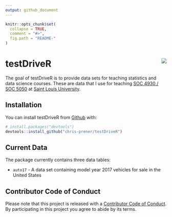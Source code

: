 ```yaml
---
output: github_document
---
```


<!-- README.md is generated from README.Rmd. Please edit that file -->

```r
knitr::opts_chunk$set(
  collapse = TRUE,
  comment = "#>",
  fig.path = "README-"
)
```

# testDriveR <img src="man/figures/logo.png" align="right" />

The goal of testDriveR is to provide data sets for teaching statistics and data science courses. These are data that I use for teaching [SOC 4930 / SOC 5050](https://slu-soc5050.github.io) at [Saint Louis University](https://slu.edu).

## Installation

You can install testDriveR from [Github](https://github.com/chris-prener/testDriveR) with:

```r
# install.packages("devtools")
devtools::install_github("chris-prener/testDriveR")
```

## Current Data
The package currently contains three data tables:

* `auto17` - A data set containing model year 2017 vehicles for sale in the United States

## Contributor Code of Conduct
Please note that this project is released with a [Contributor Code of Conduct](CONDUCT.md). By participating in this project you agree to abide by its terms.
